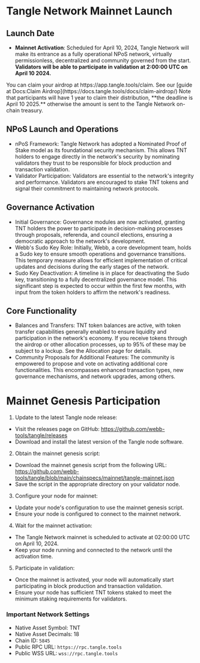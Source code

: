 
# Tangle Network Mainnet Launch

## Launch Date

- **Mainnet Activation**: Scheduled for April 10, 2024, Tangle Network will make its entrance as a fully operational NPoS network, virtually permissionless, decentralized and community governed from the start. **Validators will be able to participate in validation at 2:00:00 UTC on April 10 2024.**

<Callout emoji="⚠️">
  You can claim your airdrop at https://app.tangle.tools/claim. See our [guide at Docs:Claim Airdrop](https://docs.tangle.tools/docs/claim-airdrop/) Note that participants will have 1 year to claim their distribution, **the deadline is April 10 2025.** otherwise the amount is sent to the Tangle Network on-chain treasury.
</Callout>

## NPoS Launch and Operations

- nPoS Framework: Tangle Network has adopted a Nominated Proof of Stake model as its foundational security mechanism. This allows TNT holders to engage directly in the network's security by nominating validators they trust to be responsible for block production and transaction validation.
- Validator Participation: Validators are essential to the network's integrity and performance. Validators are encouraged to stake TNT tokens and signal their commitment to maintaining network protocols.

## Governance Activation

- Initial Governance: Governance modules are now activated, granting TNT holders the power to participate in decision-making processes through proposals, referenda, and council elections, ensuring a democratic approach to the network's development.
- Webb's Sudo Key Role: Initially, Webb, a core development team, holds a Sudo key to ensure smooth operations and governance transitions. This temporary measure allows for efficient implementation of critical updates and decisions during the early stages of the network.
- Sudo Key Deactivation: A timeline is in place for deactivating the Sudo key, transitioning to a fully decentralized governance model. This significant step is expected to occur within the first few months, with input from the token holders to affirm the network's readiness.

## Core Functionality

- Balances and Transfers: TNT token balances are active, with token transfer capabilities generally enabled to ensure liquidity and participation in the network's economy. If you receive tokens through the airdrop or other allocation processes, up to 95% of these may be subject to a lockup. See the Allocation page for details.
- Community Proposals for Additional Features: The community is empowered to propose and vote on activating additional core functionalities. This encompasses enhanced transaction types, new governance mechanisms, and network upgrades, among others.

# Mainnet Genesis Participation

1. Update to the latest Tangle node release:

- Visit the releases page on GitHub: https://github.com/webb-tools/tangle/releases
- Download and install the latest version of the Tangle node software.

2. Obtain the mainnet genesis script:

- Download the mainnet genesis script from the following URL: https://github.com/webb-tools/tangle/blob/main/chainspecs/mainnet/tangle-mainnet.json
- Save the script in the appropriate directory on your validator node.

3. Configure your node for mainnet:

- Update your node's configuration to use the mainnet genesis script.
- Ensure your node is configured to connect to the mainnet network.

4. Wait for the mainnet activation:

- The Tangle Network mainnet is scheduled to activate at 02:00:00 UTC on April 10, 2024.
- Keep your node running and connected to the network until the activation time.

5. Participate in validation:

- Once the mainnet is activated, your node will automatically start participating in block production and transaction validation.
- Ensure your node has sufficient TNT tokens staked to meet the minimum staking requirements for validators.

### Important Network Settings

- Native Asset Symbol: TNT
- Native Asset Decimals: 18
- Chain ID: `5845`
- Public RPC URL: `https://rpc.tangle.tools`
- Public WSS URL: `wss://rpc.tangle.tools`
